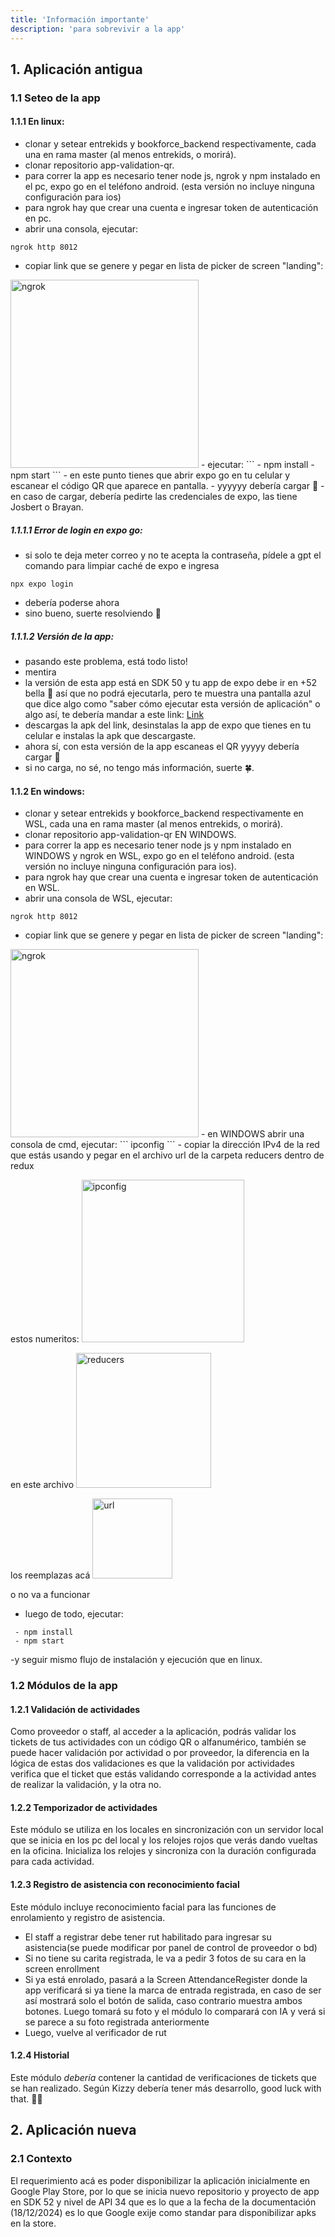 ```yaml
---
title: 'Información importante'
description: 'para sobrevivir a la app'
---
```


## 1. Aplicación antigua
### 1.1 Seteo de la app

#### 1.1.1 En linux:

- clonar y setear entrekids y bookforce_backend respectivamente, cada una en rama master (al menos entrekids, o morirá).
- clonar repositorio app-validation-qr.
- para correr la app es necesario tener node js, ngrok y npm instalado en el pc, expo go en el teléfono android. (esta versión no incluye ninguna configuración para ios)
- para ngrok hay que crear una cuenta e ingresar token de autenticación en pc.
- abrir una consola, ejecutar:
```
ngrok http 8012
```
- copiar link que se genere y pegar en lista de picker de screen "landing":
<img height="301" src="../images/ngrok.jpg"  alt="ngrok"/>
- ejecutar:
```
 - npm install 
 - npm start 
```
- en este punto tienes que abrir expo go en tu celular y escanear el código QR que aparece en pantalla.
- yyyyyy debería cargar 🙂
- en caso de cargar, debería pedirte las credenciales de expo, las tiene Josbert o Brayan.

##### 1.1.1.1 Error de login en expo go:
- si solo te deja meter correo y no te acepta la contraseña, pídele a gpt el comando para limpiar caché de expo e ingresa 
```
npx expo login
```
- debería poderse ahora
- sino bueno, suerte resolviendo 🫡
##### 1.1.1.2 Versión de la app:
- pasando este problema, está todo listo!
- mentira
- la versión de esta app está en SDK 50 y tu app de expo debe ir en +52 bella 💅 así que no podrá ejecutarla, pero te muestra una pantalla azul que dice algo como "saber cómo ejecutar esta versión de aplicación" o algo así, te debería mandar a este link:
[Link](/content/expo.dev/go?sdkVersion=50&platform=android&device=true)
- descargas la apk del link, desinstalas la app de expo que tienes en tu celular e instalas la apk que descargaste.
- ahora sí, con esta versión de la app escaneas el QR yyyyy debería cargar 🙂
- si no carga, no sé, no tengo más información, suerte 🍀.

#### 1.1.2 En windows:
- clonar y setear entrekids y bookforce_backend respectivamente en WSL, cada una en rama master (al menos entrekids, o morirá).
- clonar repositorio app-validation-qr EN WINDOWS.
- para correr la app es necesario tener node js y npm instalado en WINDOWS y ngrok en WSL, expo go en el teléfono android. (esta versión no incluye ninguna configuración para ios).
- para ngrok hay que crear una cuenta e ingresar token de autenticación en WSL.
- abrir una consola de WSL, ejecutar:
```
ngrok http 8012
```
- copiar link que se genere y pegar en lista de picker de screen "landing":
<img height="301" src="../images/ngrok.jpg"  alt="ngrok"/>
- en WINDOWS abrir una consola de cmd, ejecutar:
```
 ipconfig
```
- copiar la dirección IPv4 de la red que estás usando y pegar en el archivo url de la carpeta reducers dentro de redux

estos numeritos:
<img height="260" src="../images/ipconfig.jpg"  alt="ipconfig"/>

en este archivo
<img height="216" src="../images/reducers.jpg"  alt="reducers"/>

los reemplazas acá
<img height="128" src="../images/url.jpg"  alt="url"/>

o no va a funcionar
- luego de todo, ejecutar:
```
 - npm install
 - npm start
```
-y seguir mismo flujo de instalación y ejecución que en linux.

### 1.2 Módulos de la app

#### 1.2.1 Validación de actividades

Como proveedor o staff, al acceder a la aplicación, podrás validar los tickets de tus actividades con un código QR o alfanumérico, también se puede hacer validación por actividad o por proveedor, 
la diferencia en la lógica de estas dos validaciones es que la validación por actividades verifica que el ticket que estás validando corresponde a la actividad  antes de realizar la validación, 
y la otra no.

#### 1.2.2 Temporizador de actividades

Este módulo se utiliza en los locales en sincronización con un servidor local que se inicia en los pc del local y los relojes rojos que verás dando vueltas en la oficina.
Inicializa los relojes y sincroniza con la duración configurada para cada actividad.

#### 1.2.3 Registro de asistencia con reconocimiento facial

Este módulo incluye reconocimiento facial para las funciones de enrolamiento y registro de asistencia. 

- El staff a registrar debe tener rut habilitado para ingresar su asistencia(se puede modificar por panel de control de proveedor o bd)
- Si no tiene su carita registrada, le va a pedir 3 fotos de su cara en la screen enrollment
- Si ya está enrolado, pasará a la Screen AttendanceRegister donde la app verificará si ya tiene la marca de entrada registrada, en caso de ser así mostrará solo el botón de salida, caso contrario muestra ambos botones. Luego tomará su foto y el módulo lo comparará con IA y verá si se parece a su foto registrada anteriormente
- Luego, vuelve al verificador de rut

#### 1.2.4 Historial 

Este módulo *debería* contener la cantidad de verificaciones de tickets que se han realizado. Según Kizzy debería tener más desarrollo, good luck with that. 😶‍🌫️

## 2. Aplicación nueva

### 2.1 Contexto

El requerimiento acá es poder disponibilizar la aplicación inicialmente en Google Play Store, por lo que se inicia nuevo repositorio
y proyecto de app en SDK 52 y nivel de API 34 que es lo que a la fecha de la documentación (18/12/2024) es lo que Google exije como standar 
para disponibilizar apks en la store.
